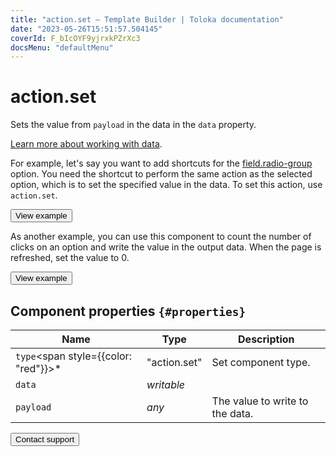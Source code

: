```yaml
---
title: "action.set — Template Builder | Toloka documentation"
date: "2023-05-26T15:51:57.504145"
coverId: F_bIcOYF9yjrxkPZrXc3
docsMenu: "defaultMenu"
---
```



# action.set

Sets the value from `payload` in the data in the `data` property.

[Learn more about working with data](/docs/template-builder/operations/work-with-data).

For example, let's say you want to add shortcuts for the [field.radio-group](/docs/template-builder/reference/field.radio-group) option. You need the shortcut to perform the same action as the selected option, which is to set the specified value in the data. To set this action, use `action.set`.

<Button themeColor="light" view="default" size="l" type="link" url="https://ya.cc/t/4YfJWA7y3tz3LC">View example</Button>

As another example, you can use this component to count the number of clicks on an option and write the value in the output data. When the page is refreshed, set the value to 0.

<Button themeColor="light" view="default" size="l" type="link" url="https://ya.cc/t/IN4-Mm2I3tz3Rt">View example</Button>

## Component properties `{#properties}`

**Name** | **Type** | **Description**
----- | ----- | -----
`type`<span style={{color: "red"}}>\*</span> | "action.set" | Set component type.
`data` | _writable_ | <TolokaTbSourceDataWithValues/>
`payload` | _any_ | The value to write to the data.

<Button themeColor="light" view="default" size="l" type="link" url="/docs/guide/troubleshooting/support?form-source=template-builder-reference-action-set">Contact support</Button>
